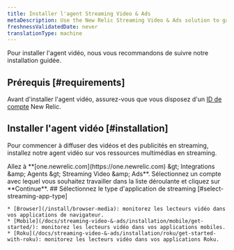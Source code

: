 ```yaml
---
title: Installer l'agent Streaming Video & Ads
metaDescription: Use the New Relic Streaming Video & Ads solution to gain deep visibility and actionable insights into real user experiences.
freshnessValidatedDate: never
translationType: machine
---
```


Pour installer l&apos;agent vidéo, nous vous recommandons de suivre notre installation guidée.

## Prérequis [#requirements]

Avant d&apos;installer l&apos;agent vidéo, assurez-vous que vous disposez d&apos;un [ID de compte](/docs/accounts/accounts-billing/account-setup/account-id) New Relic.

## Installer l&apos;agent vidéo [#installation]

Pour commencer à diffuser des vidéos et des publicités en streaming, installez notre agent vidéo sur vos ressources multimédias en streaming.

<Steps>
  <Step>
    Allez à <DNT>**[one.newrelic.com](https://one.newrelic.com) &amp;gt; Integrations &amp;amp; Agents &amp;gt; Streaming Video &amp;amp; Ads**</DNT>.
  </Step>

  <Step>
    Sélectionnez un compte avec lequel vous souhaitez travailler dans la liste déroulante et cliquez sur **Continue**.
  </Step>

  <Step>
    ## Sélectionnez le type d&apos;application de streaming [#select-streaming-app-type]

    * [Browser](/install/browser-media): monitorez les lecteurs vidéo dans vos applications de navigateur.
    * [Mobile](/docs/streaming-video-&-ads/installation/mobile/get-started/): monitorez les lecteurs vidéo dans vos applications mobiles.
    * [Roku](/docs/streaming-video-&-ads/installation/roku/get-started-with-roku): monitorez les lecteurs vidéo dans vos applications Roku.
  </Step>
</Steps>